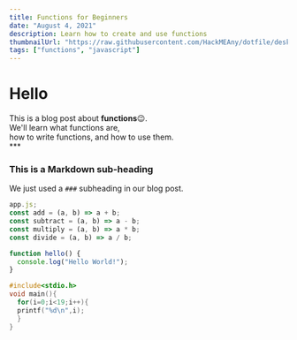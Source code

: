 ```yaml
---
title: Functions for Beginners
date: "August 4, 2021"
description: Learn how to create and use functions
thumbnailUrl: "https://raw.githubusercontent.com/HackMEAny/dotfile/desktop/.config/Wallpapers/001.jpg"
tags: ["functions", "javascript"]
---
```


# Hello

<div>
  This is a blog post about <strong>functions</strong>😉. <br />
  We'll learn what functions are,
  <br /> how to write functions, and how to use them.
</div>

<hr1 />
***

### This is a Markdown sub-heading

We just used a `###` subheading in our blog post.

```js {1,3-4}
app.js;
const add = (a, b) => a + b;
const subtract = (a, b) => a - b;
const multiply = (a, b) => a * b;
const divide = (a, b) => a / b;
```

```js
function hello() {
  console.log("Hello World!");
}
```

```c
#include<stdio.h>
void main(){
  for(i=0;i<19;i++){
  printf("%d\n",i);
  }
}
```
